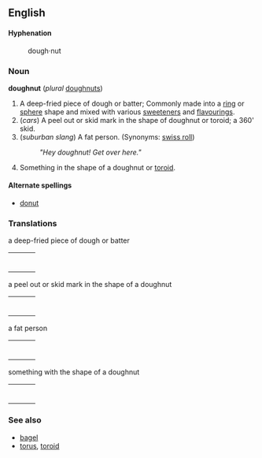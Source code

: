 ==English==
====Hyphenation====
:dough&middot;nut

===Noun===
'''doughnut''' (''plural'' [[doughnuts]])

# A deep-fried piece of dough or batter; Commonly made into a [[ring]] or [[sphere]] shape and mixed with various [[sweeteners]] and [[flavourings]].
# (''cars'') A peel out or skid mark in the shape of doughnut or toroid; a 360' skid.
# (''suburban slang'') A fat person. (Synonyms: [[swiss roll]])
#:''"Hey doughnut! Get over here."''
# Something in the shape of a doughnut or [[toroid]].

====Alternate spellings====
*[[donut]]

===Translations===
;a deep-fried piece of dough or batter
{| border=0  width=100%
|-
|bgcolor="#FFFFE0" valign=top width=48%|
{|

|}
| width=1% |
|bgcolor="#FFFFE0" valign=top width=48%|
{|

|}
|}

;a peel out or skid mark in the shape of a doughnut
{| border=0  width=100%
|-
|bgcolor="#FFFFE0" valign=top width=48%|
{|

|}
| width=1% |
|bgcolor="#FFFFE0" valign=top width=48%|
{|

|}
|}

;a fat person
{| border=0  width=100%
|-
|bgcolor="#FFFFE0" valign=top width=48%|
{|

|}
| width=1% |
|bgcolor="#FFFFE0" valign=top width=48%|
{|

|}
|}

;something with the shape of a doughnut
{| border=0  width=100%
|-
|bgcolor="#FFFFE0" valign=top width=48%|
{|

|}
| width=1% |
|bgcolor="#FFFFE0" valign=top width=48%|
{|

|}
|}

===See also===
*[[bagel]]
*[[torus]], [[toroid]]